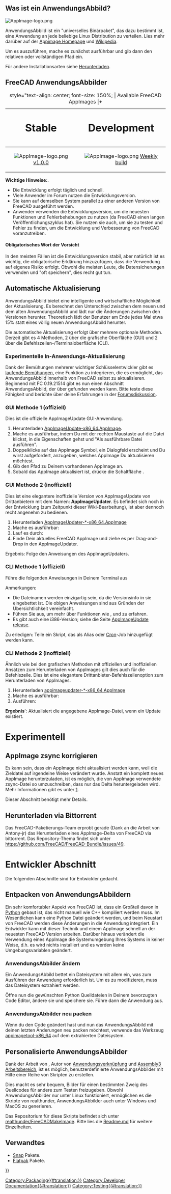 <languages/>

{{TOCright}}

<span id="What_is_an_AppImage?"></span>
== Was ist ein AnwendungsAbbild? ==

[[Image:AppImage-logo.png|link=https://appimage.org]] {{Emphasis|Einmal verpackt und dann überall laufend. Erreiche Benutzer auf allen Haupt Linux Desktop Distributionen.}}

AnwendungsAbbild ist ein "universelles Binärpaket", das dazu bestimmt ist, eine Anwendung an jede beliebige Linux Distribution zu verteilen. Lies mehr darüber auf der [https://appimage.org Appimage Homepage] und [https://en.wikipedia.org/wiki/AppImage Wikipedia].

Um es auszuführen, mache es zunächst ausführbar und gib dann den relativen oder vollständigen Pfad ein.

{{Code|code=
chmod +x FreeCAD_xxx-x86_64.AppImage
./FreeCAD_xxx-x86_64.AppImage
}}

Für andere Installationsarten siehe [[Download/de|Herunterladen]].

<span id="FreeCAD_AppImages"></span>
== FreeCAD AnwendungsAbbilder ==

{| class="wikitable" style="margin-left: auto; margin-right: auto; border: none;"
|+ style="text-align: center; font-size: 150%; | Available FreeCAD AppImages
|+
! style="text-align: center; font-size: 200%;" | Stable
! style="text-align: center; font-size: 200%;" | Development
|-
| style="text-align: center;" | [[Image:AppImage-logo.png|link=https://github.com/FreeCAD/FreeCAD-Bundle/releases/tag/1.0.0]] [https://github.com/FreeCAD/FreeCAD-Bundle/releases/tag/1.0.0 v1.0.0]
| style="text-align: center;" | [[Image:AppImage-logo.png|link=https://github.com/FreeCAD/FreeCAD-Bundle/releases/tag/weekly-builds]] [https://github.com/FreeCAD/FreeCAD-Bundle/releases/tag/weekly-builds Weekly build]
|}

'''Wichtige Hinweise:'''.
* Die Entwicklung erfolgt täglich und schnell.
* Viele Anwender im Forum nutzen die Entwicklungsversion. 
* Sie kann auf demselben System parallel zu einer anderen Version von FreeCAD ausgeführt werden. 
* Anwender verwenden die Entwicklungsversion, um die neuesten Funktionen und Fehlerbehebungen zu nutzen (da FreeCAD einen langen Veröffentlichungszyklus hat). Sie nutzen sie auch, um sie zu testen und Fehler zu finden, um die Entwicklung und Verbesserung von FreeCAD voranzutreiben. 

<span id="Obligatory_Word_of_Caution"></span>
==== Obligatorisches Wort der Vorsicht ====

In den meisten Fällen ist die Entwicklungsversion stabil, aber natürlich ist es wichtig, die obligatorische Erklärung hinzuzufügen, dass die Verwendung auf eigenes Risiko erfolgt. Obwohl die meisten Leute, die Datensicherungen verwenden und "oft speichern", dies recht gut tun.

<span id="Automatic_updating"></span>
== Automatische Aktualisierung ==

AnwendungsAbbild bietet eine intelligente und wirtschaftliche Möglichkeit der Aktualisierung. Es berechnet den Unterschied zwischen dem neuen und dem alten AnwendungsAbbild und lädt nur die Änderungen zwischen den Versionen herunter. Theoretisch lädt der Benutzer am Ende jedes Mal etwa 15% statt eines völlig neuen AnwendungsAbbild herunter.

Die automatische Aktualisierung erfolgt über mehrere optionale Methoden. Derzeit gibt es 4 Methoden, 2 über die grafische Oberfläche (GUI) und 2 über die Befehlszeilen-/Terminaloberfläche (CLI).

<span id="Experimental_in-app_updating"></span>
=== Experimentelle In-Anwendungs-Aktualisierung ===

Dank der Bemühungen mehrerer wichtiger Schlüsselentwickler gibt es [https://forum.freecadweb.org/viewtopic.php?f=8&t=44324 laufende Bemühungen], eine Funktion zu integrieren, die es ermöglicht, das AnwendungsAbbild innerhalb von FreeCAD selbst zu aktualisieren. Beginnend mit FC 0.19.21514 gibt es nun einen Abschnitt AnwendungsAbbild, der über {{MenuCommand|Bearbeiten → Einstellungen → AnwendungsAbbild}} gefunden werden kann. Bitte teste diese Fähigkeit und berichte über deine Erfahrungen in der [https://forum.freecadweb.org/viewtopic.php?f=8&t=44324 Forumsdiskussion].

<span id="GUI_method_1_(official)"></span>
=== GUI Methode 1 (offiziell) ===

Dies ist die offizielle AppImageUpdate GUI-Anwendung.
# Herunterladen [https://github.com/AppImage/AppImageUpdate/releases/download/continuous/AppImageUpdate-x86_64.AppImage AppImageUpdate-x86_64.AppImage].
# Mache es ausführbar, indem Du mit der rechten Maustaste auf die Datei klickst, in die Eigenschaften gehst und "Als ausführbare Datei ausführen".
# Doppelklicke auf das AppImage Symbol, ein Dialogfeld erscheint und Du wirst aufgefordert, anzugeben, welches AppImage Du aktualisieren möchtest.
# Gib den Pfad zu Deinem vorhandenen AppImage an.
# Sobald das AppImage aktualisiert ist, drücke die Schaltfläche {{Button|Run updated AppImage}}.

<span id="GUI_method_2_(unofficial)"></span>
=== GUI Methode 2 (inoffiziell) ===

Dies ist eine elegantere inoffizielle Version von AppImageUpdate von Drittanbietern mit dem Namen: '''AppImageUpdater'''. Es befindet sich noch in der Entwicklung (zum Zeitpunkt dieser Wiki-Bearbeitung), ist aber dennoch recht angenehm zu bedienen.
# Herunterladen [https://github.com/antony-jr/AppImageUpdater/releases/tag/continuous AppImageUpdater-*-x86_64.AppImage]
# Mache es ausführbar: {{Code|code=chmod +x AppImageUpdater*-x86_64.AppImage}}
# Lauf es durch: {{Code|code=source AppImageUpdater*-x86_64.AppImage}}
# Finde Dein aktuelles FreeCAD AppImage und ziehe es per Drag-and-Drop in den AppImageUpdater.
Ergebnis: Folge den Anweisungen des AppImageUpdaters.

<span id="CLI_method_1_(official)"></span>
=== CLI Methode 1 (offiziell) ===

Führe die folgenden Anweisungen in Deinem Terminal aus

{{Code|code=
wget https://github.com/AppImage/AppImageUpdate/releases/download/continuous/appimageupdatetool-x86_64.AppImage
chmod +x ./appimageupdatetool-x86_64.AppImage
./appimageupdatetool.AppImage path/to/old/FreeCAD.AppImage
chmod +x path/to/updated/FreeCAD.AppImage
./path/to/updated/FreeCAD.AppImage
}}

Anmerkungen:
* Die Dateinamen werden einzigartig sein, da die Versionsinfo in sie eingebettet ist. Die obigen Anweisungen sind aus Gründen der Übersichtlichkeit vereinfacht.
* Führen Sie {{incode|./appimageupdatetool-x86_64.AppImage --help}} aus, um mehr über Funktionen wie {{incode|--remove-old}}, {{incode|--overwrite}} und {{incode|--self-update}} zu erfahren.
* Es gibt auch eine i386-Version; siehe die Seite [https://github.com/AppImage/AppImageUpdate/releases AppImageUpdate release].

Zu erledigen: Teile ein Skript, das als Alias oder [https://de.wikipedia.org/wiki/Cron Cron]-Job hinzugefügt werden kann.

<span id="CLI_method_2_(unofficial)"></span>
=== CLI Methode 2 (inoffiziell) ===

Ähnlich wie bei den grafischen Methoden mit offiziellen und inoffiziellen Ansätzen zum Herunterladen von AppImages gilt dies auch für die Befehlszeile.
Dies ist eine elegantere Drittanbieter-Befehlszeilenoption zum Herunterladen von AppImages.

# Herunterladen [https://github.com/antony-jr/AppImageUpdater/releases/tag/continuous-cli appimageupdater-*-x86_64.AppImage]
# Mache es ausführbar: {{Code|code=chmod +x appimageupdater*-x86_64.AppImage}}
# Ausführen: {{Code|code=source appimageupdater*-x86_64.AppImage /path/to/oldd/FreeCAD-AppImage.AppImage}}
'''Ergebnis'''': Aktualisiert die angegebene AppImage-Datei, wenn ein Update existiert.


<span id="Experimental"></span>
= Experimentell =

<span id="Fixing_AppImage_zsync"></span>
== AppImage zsync korrigieren ==

Es kann sein, dass ein AppImage nicht aktualisiert werden kann, weil die Zieldatei auf irgendeine Weise verändert wurde. Anstatt ein komplett neues AppImage herunterzuladen, ist es möglich, die von AppImage verwendete zsync-Datei so umzuschreiben, dass nur das Delta heruntergeladen wird. Mehr Informationen gibt es unter [https://github.com/antony-jr/appimage-update-info-writer]. 

Dieser Abschnitt benötigt mehr Details.

<span id="Downloading_via_Bittorrent"></span>
== Herunterladen via Bittorrent ==

Das FreeCAD-Paketierungs-Team erprobt gerade (Dank an die Arbeit von Antony-jr) das Herunterladen eines AppImage-Delta von FreeCAD via bittorrent. Das Repository-Thema findet sich unter https://github.com/FreeCAD/FreeCAD-Bundle/issues/49.

<span id="Developer_Section"></span>
= Entwickler Abschnitt =

{{Emphasis|Hinweis:}} Die folgenden Abschnitte sind für Entwickler gedacht. 

<span id="Unpacking_AppImages"></span>
== Entpacken von AnwendungsAbbildern ==

Ein sehr komfortabler Aspekt von FreeCAD ist, dass ein Großteil davon in [[Python/de|Python]] gebaut ist, das nicht manuell wie C++ kompiliert werden muss. Im Wesentlichen kann eine Python Datei geändert werden, und beim Neustart von FreeCAD werden diese Änderungen in die Anwendung integriert. Ein Entwickler kann mit dieser Technik und einem AppImage schnell an der neuesten FreeCAD Version arbeiten. Darüber hinaus verändert die Verwendung eines AppImage die Systemumgebung Ihres Systems in keiner Weise, d.h. es wird nichts installiert und es werden keine Umgebungsvariablen geändert.

<span id="Modifying_AppImages"></span>
=== AnwendungsAbbilder ändern ===

Ein AnwendungsAbbild bettet ein Dateisystem mit allem ein, was zum Ausführen der Anwendung erforderlich ist. Um es zu modifizieren, muss das Dateisystem extrahiert werden.

{{Code|code=
./FreeCAD_xxx.AppImage --appimage-extract
cd squashfs-root/
}}

Öffne nun die gewünschten Python Quelldateien in Deinem bevorzugten Code Editor, ändere sie und speichere sie. Führe dann die Anwendung aus.

{{Code|code=
./AppRun
}}

<span id="Repackaging_AppImages"></span>
=== AnwendungsAbbilder neu packen ===

Wenn du den Code geändert hast und nun das AnwendungsAbbild mit deinen letzten Änderungen neu packen möchtest, verwende das Werkzeug [https://github.com/AppImage/AppImageKit/releases/download/continuous/appimagetool-x86_64.AppImage appimagetool-x86_64] auf dem extrahierten Dateisystem.

{{Code|code=
cd ..
wget "https://github.com/AppImage/AppImageKit/releases/download/continuous/appimagetool-x86_64.AppImage"
chmod +x appimagetool-x86_64.AppImage
./appimagetool-x86_64.AppImage squashfs-root
}}

<span id="Personalized_AppImages"></span>
== Personalisierte AnwendungsAbbilder ==

Dank der Arbeit von {{Emphasis|realthunder}}, Autor von [[App_Link/de|Anwendungsverknüpfung]] und [[Assembly3_Workbench/de|Assembly3 Arbeitsbereich]], ist es möglich, benutzerdefinierte AnwendungsAbbilder mit Hilfe einer Reihe von Skripten zu erstellen.

Dies macht es sehr bequem, Bilder für einen bestimmten Zweig des Quellcodes für andere zum Testen freizugeben. Obwohl AnwendungsAbbilder nur unter Linux funktioniert, ermöglichen es die Skripte von realthunder, AnwendungsAbbilder auch unter Windows und MacOS zu generieren.

Das Repositorium für diese Skripte befindet sich unter [https://github.com/realthunder/FreeCADMakeImage realthunder/FreeCADMakeImage]. Bitte lies die [https://github.com/realthunder/FreeCADMakeImage/blob/master/Readme.md Readme.md] für weitere Einzelheiten.

<span id="Related"></span>
== Verwandtes ==

* [[Ubuntu_Snap/de|Snap]] Pakete.
* [[Flatpak/de|Flatpak]] Pakete.


[[Category:Packaging{{#translation:}}]]
[[Category:Developer Documentation{{#translation:}}]]
[[Category:Testing{{#translation:}}]]
{{Userdocnavi{{#translation:}}}}